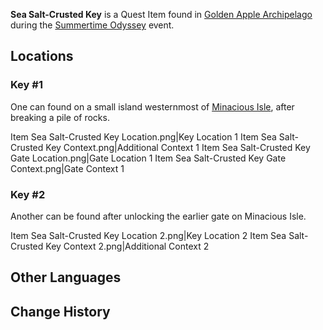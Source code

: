{{Stub|location, image}}
{{Item Infobox
|id           = 101917
|image        = Item Black Key.png
|type         = Quest Items
|description  = A key found in the [[Golden Apple Archipelago]], seemingly able to open a lock somewhere...
|source1      = [[Minacious Isle]]
}}
'''Sea Salt-Crusted Key''' is a Quest Item found in [[Golden Apple Archipelago]] during the [[Summertime Odyssey]] event.

==Locations==
===Key #1===
One can found on a small island westernmost of [[Minacious Isle]], after breaking a pile of rocks.
<gallery hideaddbutton="true" captionalign="center">
Item Sea Salt-Crusted Key Location.png|Key Location 1
Item Sea Salt-Crusted Key Context.png|Additional Context 1
Item Sea Salt-Crusted Key Gate Location.png|Gate Location 1
Item Sea Salt-Crusted Key Gate Context.png|Gate Context 1
</gallery>

===Key #2===
Another can be found after unlocking the earlier gate on Minacious Isle.
<gallery hideaddbutton="true" captionalign="center">
Item Sea Salt-Crusted Key Location 2.png|Key Location 2
Item Sea Salt-Crusted Key Context 2.png|Additional Context 2
</gallery>

==Other Languages==
{{Other Languages
|default_hidden = 1
|en      = Sea Salt-Crusted Key
|zhs     = 沾有海盐的钥匙
|zhs_rm  = Zhānyǒu Hǎiyán de Yàoshi
|zht     = 沾有海鹽的鑰匙
|zht_rm  = Zhānyǒu Hǎiyán de Yàoshi
|ja      = 海塩が付着している鍵
|ja_rm   = Kaien ga Fuchaku Shiteiru Kagi
|ko      = 바닷소금이 묻은 열쇠
|ko_rm   = 
|es      = Llave cubierta de sal
|fr      = Clé recouverte de sel de mer
|ru      = Покрытый морской солью ключ
|th      = กุญแจที่มีเกลือทะเลติดอยู่
|th_rm   = 
|vi      = Chìa Khóa Dính Muối Biển
|de      = Meersalzverkrusteter Schlüssel
|id      = Kunci yang Bertaburkan Garam Laut
|pt      = Chave Coberta de Sal
}}

==Change History==
{{Change History|2.8}}